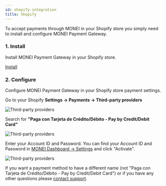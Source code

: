 ```yaml
---
id: shopify-integration
title: Shopify
---
```


To accept payments through MONEI in your Shopify store you simply need to install and configure MONEI Payment Gateway.

### 1. Install

Install MONEI Payment Gateway in your Shopify store.

<p>
  <a
    href="https://www.shopify.com/login?redirect=%2Fadmin%2Fauthorize_gateway%2F1052762"
    target="_blank"
    className="button button--primary">
    Install
  </a>
</p>

### 2. Configure

Configure MONEI Payment Gateway in your Shopify store payment settings.

Go to your Shopify **Settings → Payments → Third-party providers**

![Third-party providers](/img/configure-shopify-1.png)

Search for **"Paga con Tarjeta de Crédito/Débito - Pay by Credit/Debit Card"**

![Third-party providers](/img/configure-shopify-2.png)

Enter your Account ID and Password. You can find your Account ID and Password in [MONEI Dashboard → Settings](https://dashboard.monei.net/settings) and click "Activate".

![Third-party providers](/img/configure-shopify-3.png)

If you want a payment method to have a different name (not "Paga con Tarjeta de Crédito/Débito - Pay by Credit/Debit Card") or if you have any other questions please <a href="mailto:support@monei.net">contact support</a>.
